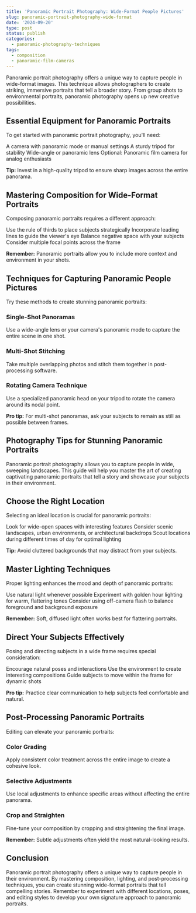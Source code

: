 ```yaml
---
title: 'Panoramic Portrait Photography: Wide-Format People Pictures'
slug: panoramic-portrait-photography-wide-format
date: '2024-09-20'
type: post
status: publish
categories:
  - panoramic-photography-techniques
tags:
  - composition
  - panoramic-film-cameras
---
```


Panoramic portrait photography offers a unique way to capture people in wide-format images. This technique allows photographers to create striking, immersive portraits that tell a broader story. From group shots to environmental portraits, panoramic photography opens up new creative possibilities.

## Essential Equipment for Panoramic Portraits

To get started with panoramic portrait photography, you'll need:

A camera with panoramic mode or manual settings
A sturdy tripod for stability
Wide-angle or panoramic lens
Optional: Panoramic film camera for analog enthusiasts

**Tip:** Invest in a high-quality tripod to ensure sharp images across the entire panorama.

## Mastering Composition for Wide-Format Portraits

Composing panoramic portraits requires a different approach:

Use the rule of thirds to place subjects strategically
Incorporate leading lines to guide the viewer's eye
Balance negative space with your subjects
Consider multiple focal points across the frame

**Remember:** Panoramic portraits allow you to include more context and environment in your shots.

## Techniques for Capturing Panoramic People Pictures

Try these methods to create stunning panoramic portraits:

### Single-Shot Panoramas

Use a wide-angle lens or your camera's panoramic mode to capture the entire scene in one shot.

### Multi-Shot Stitching

Take multiple overlapping photos and stitch them together in post-processing software.

### Rotating Camera Technique

Use a specialized panoramic head on your tripod to rotate the camera around its nodal point.

**Pro tip:** For multi-shot panoramas, ask your subjects to remain as still as possible between frames.
## Photography Tips for Stunning Panoramic Portraits

Panoramic portrait photography allows you to capture people in wide, sweeping landscapes. This guide will help you master the art of creating captivating panoramic portraits that tell a story and showcase your subjects in their environment.

## Choose the Right Location

Selecting an ideal location is crucial for panoramic portraits:

Look for wide-open spaces with interesting features
Consider scenic landscapes, urban environments, or architectural backdrops
Scout locations during different times of day for optimal lighting

**Tip:** Avoid cluttered backgrounds that may distract from your subjects.

## Master Lighting Techniques

Proper lighting enhances the mood and depth of panoramic portraits:

Use natural light whenever possible
Experiment with golden hour lighting for warm, flattering tones
Consider using off-camera flash to balance foreground and background exposure

**Remember:** Soft, diffused light often works best for flattering portraits.

## Direct Your Subjects Effectively

Posing and directing subjects in a wide frame requires special consideration:

Encourage natural poses and interactions
Use the environment to create interesting compositions
Guide subjects to move within the frame for dynamic shots

**Pro tip:** Practice clear communication to help subjects feel comfortable and natural.

## Post-Processing Panoramic Portraits

Editing can elevate your panoramic portraits:

### Color Grading

Apply consistent color treatment across the entire image to create a cohesive look.

### Selective Adjustments

Use local adjustments to enhance specific areas without affecting the entire panorama.

### Crop and Straighten

Fine-tune your composition by cropping and straightening the final image.

**Remember:** Subtle adjustments often yield the most natural-looking results.

## Conclusion

Panoramic portrait photography offers a unique way to capture people in their environment. By mastering composition, lighting, and post-processing techniques, you can create stunning wide-format portraits that tell compelling stories. Remember to experiment with different locations, poses, and editing styles to develop your own signature approach to panoramic portraits.
